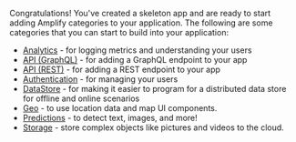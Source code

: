 Congratulations!  You've created a skeleton app and are ready to start adding Amplify categories to your application.  The following are some categories that you can start to build into your application:

* [Analytics](/gen1/[platform]/prev/build-a-backend/more-features/analytics/set-up-analytics/) - for logging metrics and understanding your users
* [API (GraphQL)](/gen1/[platform]/prev/build-a-backend/graphqlapi/set-up-graphql-api/) - for adding a GraphQL endpoint to your app
* [API (REST)](/gen1/[platform]/prev/build-a-backend/restapi/set-up-rest-api/) - for adding a REST endpoint to your app
* [Authentication](/gen1/[platform]/prev/build-a-backend/auth/set-up-auth/) - for managing your users
* [DataStore](/gen1/[platform]/prev/build-a-backend/more-features/datastore/set-up-datastore/) - for making it easier to program for a distributed data store for offline and online scenarios
* [Geo](/gen1/[platform]/prev/build-a-backend/more-features/geo/set-up-geo/) - to use location data and map UI components.
* [Predictions](/gen1/[platform]/prev/build-a-backend/more-features/predictions/set-up-predictions/) - to detect text, images, and more!
* [Storage](/gen1/[platform]/prev/build-a-backend/storage/set-up-storage/) - store complex objects like pictures and videos to the cloud.
